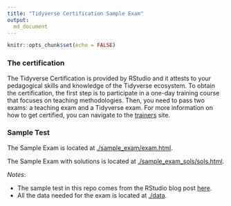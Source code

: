 ```yaml
---
title: "Tidyverse Certification Sample Exam"
output:
  md_document
---
```


```r
knitr::opts_chunk$set(echo = FALSE)
```


### The certification

The Tidyverse Certification is provided by RStudio and it attests to your pedagogical skills and knowledge of the Tidyverse ecosystem. To obtain the certification, the first step is to participate in a one-day training course that focuses on teaching methodologies. Then, you need to pass two exams: a teaching exam and a Tidyverse exam. For more information on how to get certified, you can navigate to the [trainers](https://education.rstudio.com/trainers/) site.



### Sample Test

The Sample Exam is located at [./sample_exam/exam.html](./sample_exam/exam.html).

The Sample Exam with solutions is located at [./sample_exam_sols/sols.html](./sample_exam_sols/sols.html).


_Notes_:

- The sample test in this repo comes from the RStudio blog post [here](https://education.rstudio.com/blog/2020/02/instructor-certification-exams/).
- All the data needed for the exam is located at [./data](./data/).
